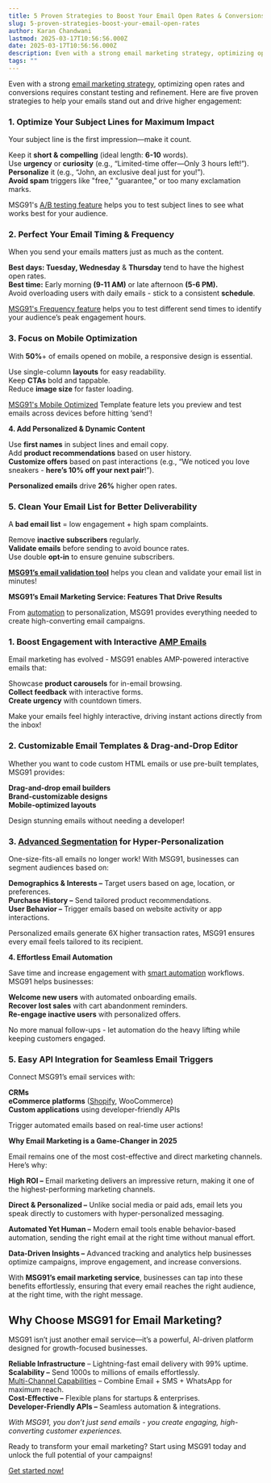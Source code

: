 ```yaml
---
title: 5 Proven Strategies to Boost Your Email Open Rates & Conversions
slug: 5-proven-strategies-boost-your-email-open-rates
author: Karan Chandwani
lastmod: 2025-03-17T10:56:56.000Z
date: 2025-03-17T10:56:56.000Z
description: Even with a strong email marketing strategy, optimizing open rates and conversions requires constant testing and refinement. Here are five proven strategies to help your emails stand out and drive higher engagement...
tags: ""
---
```



Even with a strong [email marketing strategy](https://msg91.com/email), optimizing open rates and conversions requires constant testing and refinement. Here are five proven strategies to help your emails stand out and drive higher engagement:

### **1\. Optimize Your Subject Lines for Maximum Impact**

Your subject line is the first impression—make it count.

Keep it **short & compelling** (ideal length: **6-10** words).  
Use **urgency** or **curiosity** (e.g., “Limited-time offer—Only 3 hours left\!”).  
**Personalize** it (e.g., “John, an exclusive deal just for you\!”).  
**Avoid spam** triggers like "free," "guarantee," or too many exclamation marks.

MSG91's [A/B testing feature](https://msg91.com/campaign) helps you to test subject lines to see what works best for your audience.

### **2\. Perfect Your Email Timing & Frequency**

When you send your emails matters just as much as the content.

**Best days: Tuesday, Wednesday** & **Thursday** tend to have the highest open rates.  
**Best time:** Early morning **(9-11 AM)** or late afternoon **(5-6 PM).**  
Avoid overloading users with daily emails \- stick to a consistent **schedule**.

[MSG91's Frequency feature](https://msg91.com/help/campaign/How-to-Create-a-Campaign-Flow) helps you to test different send times to identify your audience’s peak engagement hours.

### **3\. Focus on Mobile Optimization**

With **50%**\+ of emails opened on mobile, a responsive design is essential.

Use single-column **layouts** for easy readability.  
Keep **CTAs** bold and tappable.  
Reduce **image size** for faster loading.

[MSG91's Mobile Optimized](https://msg91.com/email) Template feature lets you preview and test emails across devices before hitting ‘send’\! 

**4\. Add Personalized & Dynamic Content**

Use **first names** in subject lines and email copy.  
Add **product recommendations** based on user history.  
**Customize offers** based on past interactions (e.g., “We noticed you love sneakers \- **here’s 10% off your next pair**\!”).

**Personalized emails** drive **26%** higher open rates.

### **5\. Clean Your Email List for Better Deliverability**

A **bad email list** \= low engagement \+ high spam complaints.

Remove **inactive subscribers** regularly.  
**Validate emails** before sending to avoid bounce rates.  
Use double **opt-in** to ensure genuine subscribers.

[**MSG91’s email validation tool**](https://msg91.com/help/transactional-email/how-to-validate-your-recipient-email-address) helps you clean and validate your email list in minutes\!

**MSG91’s Email Marketing Service: Features That Drive Results**

From [automation](https://msg91.com/campaign) to personalization, MSG91 provides everything needed to create high-converting email campaigns.

### **1\. Boost Engagement with Interactive** [AMP Emails](https://msg91.com/email)

Email marketing has evolved \- MSG91 enables AMP-powered interactive emails that:

Showcase **product carousels** for in-email browsing.  
**Collect feedback** with interactive forms.  
**Create urgency** with countdown timers.

Make your emails feel highly interactive, driving instant actions directly from the inbox\!

###  

###   **2\. Customizable Email Templates & Drag-and-Drop Editor**

Whether you want to code custom HTML emails or use pre-built templates, MSG91 provides:

**Drag-and-drop email builders**  
**Brand-customizable designs**  
**Mobile-optimized layouts**

Design stunning emails without needing a developer\!  

###  

### **3\.** [Advanced Segmentation](https://msg91.com/segmento) **for Hyper-Personalization**

One-size-fits-all emails no longer work\! With MSG91, businesses can segment audiences based on:

**Demographics & Interests –** Target users based on age, location, or preferences.  
**Purchase History –** Send tailored product recommendations.  
**User Behavior –** Trigger emails based on website activity or app interactions.

Personalized emails generate 6X higher transaction rates, MSG91 ensures every email feels tailored to its recipient.

**4\. Effortless Email Automation**

Save time and increase engagement with [smart automation](https://msg91.com/campaign) workflows. MSG91 helps businesses:

**Welcome new users** with automated onboarding emails.  
**Recover lost sales** with cart abandonment reminders.  
**Re-engage inactive users** with personalized offers.

No more manual follow-ups \- let automation do the heavy lifting while keeping customers engaged.

### **5\. Easy API Integration for Seamless Email Triggers**

Connect MSG91’s email services with:

**CRMs**  
**eCommerce platforms** ([Shopify](https://apps.shopify.com/msg91), WooCommerce)  
**Custom applications** using developer-friendly APIs

Trigger automated emails based on real-time user actions\!

**Why Email Marketing is a Game-Changer in 2025**

Email remains one of the most cost-effective and direct marketing channels. Here’s why:

**High ROI –** Email marketing delivers an impressive return, making it one of the highest-performing marketing channels.

**Direct & Personalized –** Unlike social media or paid ads, email lets you speak directly to customers with hyper-personalized messaging.

**Automated Yet Human –** Modern email tools enable behavior-based automation, sending the right email at the right time without manual effort.

**Data-Driven Insights –** Advanced tracking and analytics help businesses optimize campaigns, improve engagement, and increase conversions.

With **MSG91’s email marketing service**, businesses can tap into these benefits effortlessly, ensuring that every email reaches the right audience, at the right time, with the right message.

## **Why Choose MSG91 for Email Marketing?**

MSG91 isn’t just another email service—it’s a powerful, AI-driven platform designed for growth-focused businesses.

**Reliable Infrastructure** – Lightning-fast email delivery with 99% uptime.  
**Scalability –** Send 1000s to millions of emails effortlessly.  
[Multi-Channel Capabilities](https://msg91.com/campaign) – Combine Email \+ SMS \+ WhatsApp for maximum reach.  
**Cost-Effective –** Flexible plans for startups & enterprises.  
**Developer-Friendly APIs –** Seamless automation & integrations.

*With MSG91, you don’t just send emails \- you create engaging, high-converting customer experiences.*

Ready to transform your email marketing? Start using MSG91 today and unlock the full potential of your campaigns\!

[Get started now\!](https://msg91.com/email) 
